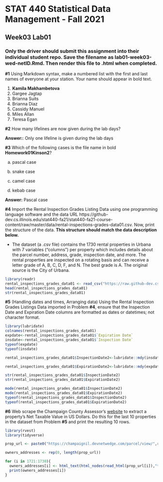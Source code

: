 # STAT 440 Statistical Data Management - Fall 2021
## Week03 Lab01
### Only the driver should submit this assignment into their individual student repo. Save the filename as lab01-week03-wed-netID.Rmd. Then render this file to .html when completed.

**#1** Using Markdown syntax, make a numbered list with the first and last names of everyone at your station. Your name should appear in bold text.

1. **Kamila Makhambetova**
2. Gargee Jagtap
3. Brianna Suits
4. Brianna Diaz
5. Cassidy Manuel
6. Miles Allan
7. Teresa Egan

**#2** How many lifelines are now given during the lab days?

**Answer:**: Only one lifeline is given during the lab days

**#3** Which of the following cases is the file name in bold **Homework01Kinson2**? 

a. pascal case

b. snake case

c. camel case

d. kebab case

**Answer:** Pascal case

**#4** Import the Rental Inspection Grades Listing Data using one programming language software and the data URL https://github-dev.cs.illinois.edu/stat440-fa21/stat440-fa21-course-content/raw/master/data/rental-inspections-grades-data01.csv. Now, print the structure of the data. **This structure should match the data description below.** 

  - The dataset (a .csv file) contains the 1730 rental properties in Urbana with 7 variables ("columns") per property which includes details about the parcel number, address, grade, inspection date, and more. The rental properties are inspected on a rotating basis and can receive a letter grade of A, B, C, D, F, and N. The best grade is A. The original source is the City of Urbana.
  
```r

library(readr)
rental_inspections_grades_data01 <- read_csv("https://raw.github-dev.cs.illinois.edu/stat440-fa21/stat440-fa21-course-content/master/data/rental-inspections-grades-data01.csv?token=AAAC53B7IXLLTSVVQEQDQQTBIIHZK")
head(rental_inspections_grades_data01)
str(rental_inspections_grades_data01)

```
  

**#5** (Handling dates and times, Arranging data) Using the Rental Inspection Grades Listings Data imported in Problem **#4**, ensure that the Inspection Date and Expiration Date columns are formatted as dates or datetimes; not character format.

```r
library(lubridate)
colnames(rental_inspections_grades_data01) 
expdate<-rental_inspections_grades_data01$`Expiration Date`
insdate<-rental_inspections_grades_data01$`Inspection Date`
typeof(expdate) 
typeof(insdate)

rental_inspections_grades_data01$InspectionDate2<-lubridate::mdy(insdate)

rental_inspections_grades_data01$ExpirationDate2<-lubridate::mdy(expdate)

str(rental_inspections_grades_data01$InspectionDate2)
str(rental_inspections_grades_data01$ExpirationDate2)

mode(rental_inspections_grades_data01$InspectionDate2)
mode(rental_inspections_grades_data01$ExpirationDate2)
typeof(rental_inspections_grades_data01$InspectionDate2)
typeof(rental_inspections_grades_data01$ExpirationDate2)

```



**#6** Web scrape the Champaign County Assessor's [website](https://champaignil.devnetwedge.com/) to extract a property's Net Taxable Value in US Dollars. Do this for the last 10 properties in the dataset from Problem **#5** and print the resulting 10 rows.
```r
library(rvest)
library(tidyverse)

prop_url <- paste0("https://champaignil.devnetwedge.com/parcel/view/",rental_inspections_grades_data01$`Parcel Number`,"/2020")  

owners_addresses <- rep(0, length(prop_url))

for (i in 1721:1730){ 
  owners_addresses[i] <- html_text(html_nodes(read_html(prop_url[i]),"tr:nth-child(5) td:nth-child(1) .inner-value"),trim=TRUE)
  print(owners_addresses[i])
}

```




